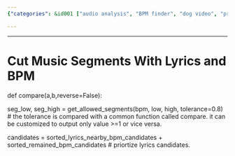```yaml
---
{"categories": &id001 ["audio analysis", "BPM finder", "dog video", "project", "pyjom"], "category": "Music Production", "date": "2022-07-08 18:17:05", "description": "This code snippet defines a compare function that allows for cutting music segments based on lyrics and BPM (beats per minute). The function uses two variables, seg_low and seg_high, to determine the allowed segment range. Candidates are sorted by nearby lyrics and BPM, with lyrics given priority.", "tags": *id001, "title": "Cut Music Scenes With Lyrics And Bpm"}

---
```


------

# Cut Music Segments With Lyrics and BPM

def compare(a,b,reverse=False):

seg_low, seg_high = get_allowed_segments(bpm, low, high, tolerance=0.8) # the tolerance is compared with a common function called compare. it can be customized to output only value >=1 or vice versa.

candidates = sorted_lyrics_nearby_bpm_candidates + sorted_remained_bpm_candidates # priortize lyrics candidates.

